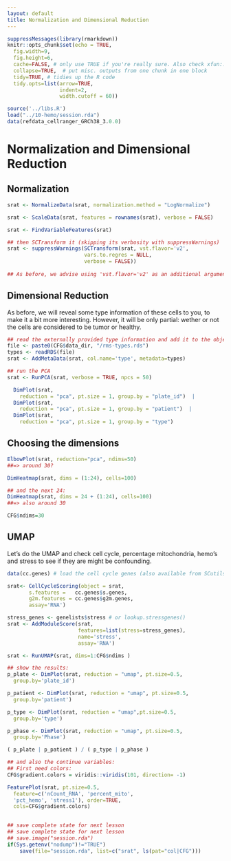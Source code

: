 ```yaml
---
layout: default
title: Normalization and Dimensional Reduction
---
```


<!-- stuff to make Rmarkdown do what we want:  -->
```r
suppressMessages(library(rmarkdown))
knitr::opts_chunk$set(echo = TRUE,
  fig.width=9,
  fig.height=6,
  cache=FALSE, # only use TRUE if you're really sure. Also check xfun::cache_rds
  collapse=TRUE,  # put misc. outputs from one chunk in one block
  tidy=TRUE, # tidies up the R code
  tidy.opts=list(arrow=TRUE, 
                 indent=2,
                 width.cutoff = 60))
```

<!-- load complete state from previous lesson -->
```r
source('../libs.R')
load("../10-hemo/session.rda")
data(refdata_cellranger_GRCh38_3.0.0)
```

# Normalization and Dimensional Reduction

## Normalization

```r

srat <- NormalizeData(srat, normalization.method = "LogNormalize")

srat <- ScaleData(srat, features = rownames(srat), verbose = FALSE)

srat <- FindVariableFeatures(srat)

## then SCTransform it (skipping its verbosity with suppressWarnings)
srat <- suppressWarnings(SCTransform(srat, vst.flavor='v2',
                         vars.to.regres = NULL,
                         verbose = FALSE))
  
## As before, we advise using 'vst.flavor='v2' as an additional argument.

```

## Dimensional Reduction

As before, we will reveal some type information of these cells to you,
to make it a bit more interesting. However, it will be only partial:
wether or not the cells are considered to be tumor or healthy.

```r

## read the externally provided type information and add it to the object.
file <- paste0(CFG$data_dir, "/rms-types.rds")
types <- readRDS(file)
srat <- AddMetaData(srat, col.name='type', metadata=types)

## run the PCA
srat <- RunPCA(srat, verbose = TRUE, npcs = 50)

  DimPlot(srat,
    reduction = "pca", pt.size = 1, group.by = "plate_id")  |
  DimPlot(srat,
    reduction = "pca", pt.size = 1, group.by = "patient")  |
  DimPlot(srat,
    reduction = "pca", pt.size = 1, group.by = "type")

```

## Choosing the dimensions

```r

ElbowPlot(srat, reduction="pca", ndims=50)
##=> around 30?

DimHeatmap(srat, dims = (1:24), cells=100)

## and the next 24:
DimHeatmap(srat, dims = 24 + (1:24), cells=100)
##=> also around 30

CFG$ndims=30

```

## UMAP

Let's do the UMAP and check cell cycle, percentage mitochondria, hemo's
and stress to see if they are might be confounding.

```r

data(cc.genes) # load the cell cycle genes (also available from SCutils' genelists)

srat<- CellCycleScoring(object = srat,
       s.features =   cc.genes$s.genes,
       g2m.features = cc.genes$g2m.genes,
       assay='RNA')

stress_genes <- genelists$stress # or lookup.stressgenes()
srat <- AddModuleScore(srat, 
                       features=list(stress=stress_genes), 
                       name='stress', 
                       assay='RNA')

srat <- RunUMAP(srat, dims=1:CFG$ndims )

## show the results:
p_plate <- DimPlot(srat, reduction = "umap", pt.size=0.5,
  group.by='plate_id')

p_patient <- DimPlot(srat, reduction = "umap", pt.size=0.5,
  group.by='patient')

p_type <- DimPlot(srat, reduction = "umap",pt.size=0.5,
  group.by='type')

p_phase <- DimPlot(srat, reduction = "umap", pt.size=0.5,
  group.by='Phase')

( p_plate | p_patient ) / ( p_type | p_phase ) 

## and also the continue variables:
## First need colors:
CFG$gradient.colors = viridis::viridis(101, direction= -1)

FeaturePlot(srat, pt.size=0.5, 
  feature=c('nCount_RNA', 'percent_mito',
  'pct_hemo', 'stress1'), order=TRUE,
  cols=CFG$gradient.colors)
 
```

<!-- lastly, save the complete sesssion for the next time -->
```r
## save complete state for next lesson
## save complete state for next lesson
## save.image("session.rda")
if(Sys.getenv("nodump")!="TRUE")
    save(file="session.rda", list=c("srat", ls(pat="col|CFG")))
```
